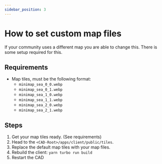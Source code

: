 ```yaml
---
sidebar_position: 3
---
```


# How to set custom map files

If your community uses a different map you are able to change this. There is some setup required for this.

## Requirements

- Map tiles, must be the following format:
  - `minimap_sea_0_0.webp`
  - `minimap_sea_0_1.webp`
  - `minimap_sea_1_0.webp`
  - `minimap_sea_1_1.webp`
  - `minimap_sea_2_0.webp`
  - `minimap_sea_2_1.webp`

## Steps

1. Get your map tiles ready. (See requirements)
2. Head to the `<CAD-Root>/apps/client/public/tiles`.
3. Replace the default map tiles with your map files.
4. Rebuild the client: `yarn turbo run build`
5. Restart the CAD
